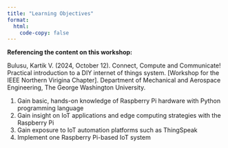 ```yaml
---
title: "Learning Objectives"
format: 
  html:
    code-copy: false
---
```


<html>
<head>
    <style>
        body {
            -webkit-user-select: none; /* Safari */
            -moz-user-select: none; /* Firefox */
            -ms-user-select: none; /* IE10+/Edge */
            user-select: none; /* Standard */
        }
    </style>
</head>
<body>

:::{.callout-important}
**Referencing the content on this workshop:**

Bulusu, Kartik V. (2024, October 12). Connect, Compute and Communicate! Practical introduction to a DIY internet of things system. [Workshop for the IEEE Northern Virigina Chapter]. Department of Mechanical and Aerospace Engineering, The George Washington University.
:::

<!-- ## Course Learning Outcomes -->
1. Gain basic, hands-on knowledge of Raspberry Pi hardware with Python programming language
2. Gain insight on IoT applications and edge computing strategies with the Raspberry Pi
3. Gain exposure to IoT automation platforms such as ThingSpeak 
4. Implement one Raspberry Pi-based IoT system
<!-- 5. Gain insight on edge computing strategies with the Raspberry Pi -->
<!-- 6. Gain understanding of industry 4.0 exposure via invited speakers and case studies -->



